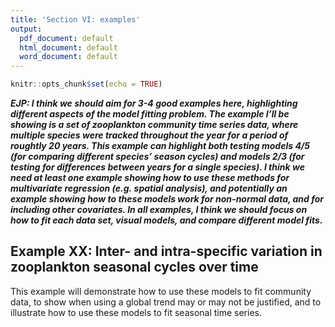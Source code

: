 ```yaml
---
title: 'Section VI: examples'
output:
  pdf_document: default
  html_document: default
  word_document: default
---
```


```r
knitr::opts_chunk$set(echo = TRUE)
```

***EJP: I think we should aim for 3-4 good examples here, highlighting different
aspects of the model fitting problem. The example I'll be showing is a set of
zooplankton community time series data, where multiple species were tracked
throughout the year for a period of roughtly 20 years. This example can
highlight both testing models 4/5 (for comparing different species' season
cycles) and models 2/3 (for testing for differences between years for a single
species). I think we need at least one example showing how to use these methods
for multivariate regression (e.g. spatial analysis), and potentially an example
showing how to these models work for non-normal data, and for including other
covariates. In all examples, I think we should focus on how to fit each data set, visual
models, and compare different model fits.***

## Example XX: Inter- and intra-specific variation in zooplankton seasonal cycles over time

This example will demonstrate how to use these models to fit community data, to show when using a global trend may or may not be justified, and to illustrate how to use these models to fit seasonal time series. 